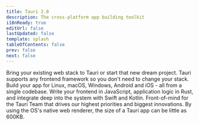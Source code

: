 ```yaml
---
title: Tauri 2.0
description: The cross-platform app building toolkit
i18nReady: true
editUrl: false
lastUpdated: false
template: splash
tableOfContents: false
prev: false
next: false
---
```



<Hero
  tagline="Create small, fast, secure, cross-platform applications"
  getStarted="Get started"
  v1Docs="Tauri 1.0 Documentation"
/>

<div>
  <Card title="Create a Project" icon="rocket">
    <Cta />
  </Card>
</div>

<CardGrid>
  <Card title="Frontend Independent" icon="rocket">
    Bring your existing web stack to Tauri or start that new dream project.
    Tauri supports any frontend framework so you don't need to change your
    stack.
  </Card>
  <Card title="Cross Platform" icon="rocket">
    Build your app for Linux, macOS, Windows, Android and iOS - all from a
    single codebase. Write your frontend in JavaScript, application logic in
    Rust, and integrate deep into the system with Swift and Kotlin.
  </Card>
  <Card title="Maximum Security" icon="rocket">
    Front-of-mind for the Tauri Team that drives our highest priorities and
    biggest innovations.
  </Card>
  <Card title="Minimal Size" icon="rocket">
    By using the OS's native web renderer, the size of a Tauri app can be little
    as 600KB.
  </Card>
</CardGrid>

<SponsorList />
